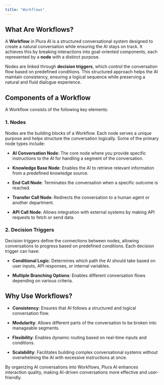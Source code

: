 ```yaml
---
title: "Workflows"
---
```


## What Are Workflows?

A **Workflow** in Plura AI is a structured conversational system designed to create a natural conversation while ensuring the AI stays on track. It achieves this by breaking interactions into goal-oriented components, each represented by a **node** with a distinct purpose.

Nodes are linked through **decision triggers**, which control the conversation flow based on predefined conditions. This structured approach helps the AI maintain consistency, ensuring a logical sequence while preserving a natural and fluid dialogue experience.

## Components of a Workflow

A Workflow consists of the following key elements:

### 1. **Nodes**

Nodes are the building blocks of a Workflow. Each node serves a unique purpose and helps structure the conversation logically. Some of the primary node types include:

* **AI Conversation Node**: The core node where you provide specific instructions to the AI for handling a segment of the conversation.

* **Knowledge Base Node**: Enables the AI to retrieve relevant information from a predefined knowledge source.

* **End Call Node**: Terminates the conversation when a specific outcome is reached.

* **Transfer Call Node**: Redirects the conversation to a human agent or another department.

* **API Call Node**: Allows integration with external systems by making API requests to fetch or send data.

### 2. **Decision Triggers**

Decision triggers define the connections between nodes, allowing conversations to progress based on predefined conditions. Each decision trigger can have:

* **Conditional Logic**: Determines which path the AI should take based on user inputs, API responses, or internal variables.

* **Multiple Branching Options**: Enables different conversation flows depending on various criteria.

## Why Use Workflows?

* **Consistency**: Ensures that AI follows a structured and logical conversation flow.

* **Modularity**: Allows different parts of the conversation to be broken into manageable segments.

* **Flexibility**: Enables dynamic routing based on real-time inputs and conditions.

* **Scalability**: Facilitates building complex conversational systems without overwhelming the AI with excessive instructions at once.

By organizing AI conversations into Workflows, Plura AI enhances interaction quality, making AI-driven conversations more effective and user-friendly.
